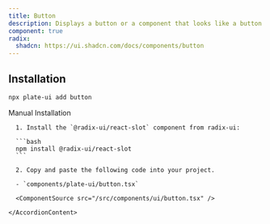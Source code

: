 ```yaml
---
title: Button
description: Displays a button or a component that looks like a button.
component: true
radix:
  shadcn: https://ui.shadcn.com/docs/components/button
---
```


## Installation

```bash
npx plate-ui add button
```

<Accordion type="single" collapsible>
  <AccordionItem value="manual-installation">
    <AccordionTrigger>Manual Installation</AccordionTrigger>
    <AccordionContent>

      1. Install the `@radix-ui/react-slot` component from radix-ui:

      ```bash
      npm install @radix-ui/react-slot
      ```

      2. Copy and paste the following code into your project.

      - `components/plate-ui/button.tsx`

      <ComponentSource src="/src/components/ui/button.tsx" />

    </AccordionContent>

  </AccordionItem>
</Accordion>
